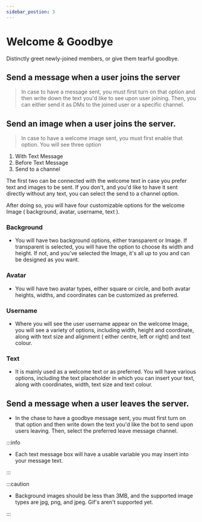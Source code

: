 ---
sidebar_postion: 3
---


# Welcome & Goodbye

Distinctly greet newly-joined members, or give them tearful goodbye.

## Send a message when a user joins the server

> In case to have a message sent, you must first turn on that option and then write down the text you'd like to see upon user joining. Then, you can either send it as DMs to the joined user or a specific channel.

## Send an image when a user joins the server.

> In case to have a welcome image sent, you must first enable that option. You will see three option

1. With Text Message
2. Before Text Message
3. Send to a channel

The first two can be connected with the welcome text in case you prefer text and images to be sent. If you don't, and you'd like to have it sent directly without any text, you can select the send to a channel option.

After doing so, you will have four customizable options for the welcome Image ( background, avatar, username, text ).

### Background
- You will have two background options, either transparent or Image.
If transparent is selected, you will have the option to choose its width and height. If not, and you've selected the Image, it's all up to you and can be designed as you want.

### Avatar
- You will have two avatar types, either square or circle, and both avatar heights, widths, and coordinates can be customized as preferred.

### Username
- Where you will see the user username appear on the welcome Image, you will see a variety of options, including width, height and coordinate, along with text size and alignment ( either centre, left or right) and text colour.

### Text
- It is mainly used as a welcome text or as preferred. You will have various options, including the text placeholder in which you can insert your text, along with coordinates, width, text size and text colour.

## Send a message when a user leaves the server.
- In the chase to have a goodbye message sent, you must first turn on that option and then write down the text you'd like the bot to send upon users leaving. Then, select the preferred leave message channel.

:::info

- Each text message box will have a usable variable you may insert into your message text. 

:::

:::caution

- Background images should be less than 3MB, and the supported image types are jpg, png, and jpeg. Gif's aren't supported yet.

:::
